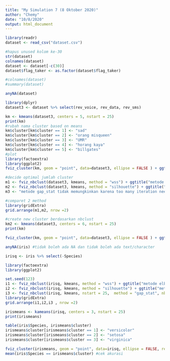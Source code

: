 ---
title: "My Simulation 7 (8 Oktober 2020)"
author: "Chemy"
date: "10/8/2020"
output: html_document
---

```{r }
library(readr)
dataset <- read_csv("dataset.csv")

#hapus unused kolom ke-30
str(dataset)
colnames(dataset)
dataset <- dataset[-c(30)]
dataset$flag_taker <- as.factor(dataset$flag_taker)

#colnames(dataset)
#summary(dataset)
```

```{r jawaban nomor 3}
anyNA(dataset)

library(dplyr)
dataset3 <- dataset %>% select(rev_voice, rev_data, rev_sms)

km <- kmeans(dataset3, centers = 5, nstart = 25)
print(km)
#rubah nama cluster based on means
km$cluster[km$cluster == 1] <- "sad"
km$cluster[km$cluster == 2] <- "orang misqueen"
km$cluster[km$cluster == 3] <- "UMR"
km$cluster[km$cluster == 4] <- "horang kaya"
km$cluster[km$cluster == 5] <- "billgates"
#plot
library(factoextra)
library(ggplot2)
fviz_cluster(km, geom = "point", data=dataset3, ellipse = FALSE ) + ggtitle("k=5")

#decide optimal jumlah cluster
m1 <- fviz_nbclust(dataset3, kmeans, method = "wss") + ggtitle("metode elbow")
m2 <- fviz_nbclust(dataset3, kmeans, method = "silhouette") + ggtitle("metode silhoutte") #ditandain
m3 <- "metode gap_stat tidak memungkinkan karena too many iteration needed dan overlapping observation"

#comparet 2 method
library(gridExtra)
grid.arrange(m1,m2, nrow =2)

#create new cluster berdasarkan nbclust
km2 <- kmeans(dataset3, centers = 6, nstart = 25)
print(km)

fviz_cluster(km, geom = "point", data=dataset3, ellipse = FALSE ) + ggtitle("k=5")
```


```{r metode kmeans untuk iris}
anyNA(iris) #tidak boleh ada NA dan tidak boleh ada text/character

irisq <- iris %>% select(-Species)

library(factoextra)
library(ggplot2)

set.seed(123)
i1 <- fviz_nbclust(irisq, kmeans, method = "wss") + ggtitle("metode elbow") ## cari dimana penambahan cluster sudah gak signifikan perubahannya
i2 <- fviz_nbclust(irisq, kmeans, method = "silhouette") + ggtitle("metode silhoutte") #ditandain
i3 <- fviz_nbclust(irisq, kmeans, nstart = 25,  method = "gap_stat", nboot = 50) + ggtitle("metode gap_stat") #ditandain
library(gridExtra)
grid.arrange(i1,i2,i3 , nrow =2)

irismeans <- kameans(irisq, centers = 3, nstart = 25)
print(irismeans)

table(iris$Species, irismeans$cluster)
irismeans$cluster[irismeans$cluster == 1] <- "versicolor"
irismeans$cluster[irismeans$cluster == 2] <- "setosa"
irismeans$cluster[irismeans$cluster == 3] <- "virginica"

fviz_cluster(irismeans, geom = "point", data=irisq, ellipse = FALSE, repel = TRUE) + ggtitle("k=3")
mean(iris$Species == irismeans$cluster) #cek akurasi
```


















